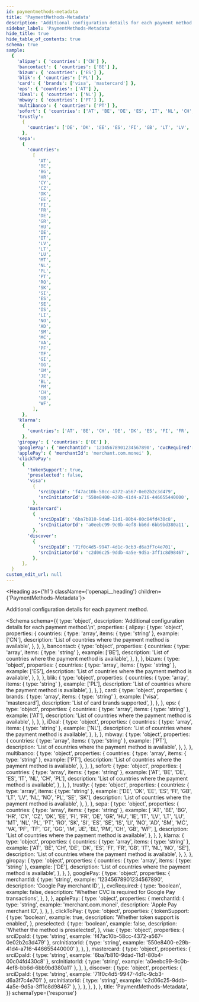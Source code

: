 ```yaml
---
id: paymentmethods-metadata
title: 'PaymentMethods-Metadata'
description: 'Additional configuration details for each payment method.'
sidebar_label: 'PaymentMethods-Metadata'
hide_title: true
hide_table_of_contents: true
schema: true
sample:
  {
    'alipay': { 'countries': ['CN'] },
    'bancontact': { 'countries': ['BE'] },
    'bizum': { 'countries': ['ES'] },
    'blik': { 'countries': ['PL'] },
    'card': { 'brands': ['visa', 'mastercard'] },
    'eps': { 'countries': ['AT'] },
    'iDeal': { 'countries': ['NL'] },
    'mbway': { 'countries': ['PT'] },
    'multibanco': { 'countries': ['PT'] },
    'sofort': { 'countries': ['AT', 'BE', 'DE', 'ES', 'IT', 'NL', 'CH', 'PL'] },
    'trustly':
      {
        'countries': ['DE', 'DK', 'EE', 'ES', 'FI', 'GB', 'LT', 'LV', 'NL', 'NO', 'PL', 'SE', 'SK'],
      },
    'sepa':
      {
        'countries':
          [
            'AT',
            'BE',
            'BG',
            'HR',
            'CY',
            'CZ',
            'DK',
            'EE',
            'FI',
            'FR',
            'DE',
            'GR',
            'HU',
            'IE',
            'IT',
            'LV',
            'LT',
            'LU',
            'MT',
            'NL',
            'PL',
            'PT',
            'RO',
            'SK',
            'SI',
            'ES',
            'SE',
            'IS',
            'LI',
            'NO',
            'AD',
            'SM',
            'MC',
            'VA',
            'PF',
            'TF',
            'GI',
            'GG',
            'IM',
            'JE',
            'BL',
            'PM',
            'CH',
            'GB',
            'WF',
          ],
      },
    'klarna':
      {
        'countries': ['AT', 'BE', 'CH', 'DE', 'DK', 'ES', 'FI', 'FR', 'GB', 'IT', 'NL', 'NO', 'SE'],
      },
    'giropay': { 'countries': ['DE'] },
    'googlePay': { 'merchantId': '12345678901234567890', 'cvcRequired': false },
    'applePay': { 'merchantId': 'merchant.com.monei' },
    'clickToPay':
      {
        'tokenSupport': true,
        'preselected': false,
        'visa':
          {
            'srciDpaId': 'f47ac10b-58cc-4372-a567-0e02b2c3d479',
            'srcInitiatorId': '550e8400-e29b-41d4-a716-446655440000',
          },
        'mastercard':
          {
            'srciDpaId': '6ba7b810-9dad-11d1-80b4-00c04fd430c8',
            'srcInitiatorId': 'a0eebc99-9c0b-4ef8-bb6d-6bb9bd380a11',
          },
        'discover':
          {
            'srciDpaId': '71f0c4d5-9947-4d1c-9cb3-d6a3f7c4e701',
            'srcInitiatorId': 'c2d06c25-9ddb-4a5e-9d5a-3ff1c8d98467',
          },
      },
  }
custom_edit_url: null
---
```



<Heading as={'h1'} className={'openapi__heading'} children={'PaymentMethods-Metadata'}></Heading>

Additional configuration details for each payment method.

<Schema
  schema={{
    type: 'object',
    description: 'Additional configuration details for each payment method.\n',
    properties: {
      alipay: {
        type: 'object',
        properties: {
          countries: {
            type: 'array',
            items: { type: 'string' },
            example: ['CN'],
            description: 'List of countries where the payment method is available',
          },
        },
      },
      bancontact: {
        type: 'object',
        properties: {
          countries: {
            type: 'array',
            items: { type: 'string' },
            example: ['BE'],
            description: 'List of countries where the payment method is available',
          },
        },
      },
      bizum: {
        type: 'object',
        properties: {
          countries: {
            type: 'array',
            items: { type: 'string' },
            example: ['ES'],
            description: 'List of countries where the payment method is available',
          },
        },
      },
      blik: {
        type: 'object',
        properties: {
          countries: {
            type: 'array',
            items: { type: 'string' },
            example: ['PL'],
            description: 'List of countries where the payment method is available',
          },
        },
      },
      card: {
        type: 'object',
        properties: {
          brands: {
            type: 'array',
            items: { type: 'string' },
            example: ['visa', 'mastercard'],
            description: 'List of card brands supported',
          },
        },
      },
      eps: {
        type: 'object',
        properties: {
          countries: {
            type: 'array',
            items: { type: 'string' },
            example: ['AT'],
            description: 'List of countries where the payment method is available',
          },
        },
      },
      iDeal: {
        type: 'object',
        properties: {
          countries: {
            type: 'array',
            items: { type: 'string' },
            example: ['NL'],
            description: 'List of countries where the payment method is available',
          },
        },
      },
      mbway: {
        type: 'object',
        properties: {
          countries: {
            type: 'array',
            items: { type: 'string' },
            example: ['PT'],
            description: 'List of countries where the payment method is available',
          },
        },
      },
      multibanco: {
        type: 'object',
        properties: {
          countries: {
            type: 'array',
            items: { type: 'string' },
            example: ['PT'],
            description: 'List of countries where the payment method is available',
          },
        },
      },
      sofort: {
        type: 'object',
        properties: {
          countries: {
            type: 'array',
            items: { type: 'string' },
            example: ['AT', 'BE', 'DE', 'ES', 'IT', 'NL', 'CH', 'PL'],
            description: 'List of countries where the payment method is available',
          },
        },
      },
      trustly: {
        type: 'object',
        properties: {
          countries: {
            type: 'array',
            items: { type: 'string' },
            example: ['DE', 'DK', 'EE', 'ES', 'FI', 'GB', 'LT', 'LV', 'NL', 'NO', 'PL', 'SE', 'SK'],
            description: 'List of countries where the payment method is available',
          },
        },
      },
      sepa: {
        type: 'object',
        properties: {
          countries: {
            type: 'array',
            items: { type: 'string' },
            example: [
              'AT',
              'BE',
              'BG',
              'HR',
              'CY',
              'CZ',
              'DK',
              'EE',
              'FI',
              'FR',
              'DE',
              'GR',
              'HU',
              'IE',
              'IT',
              'LV',
              'LT',
              'LU',
              'MT',
              'NL',
              'PL',
              'PT',
              'RO',
              'SK',
              'SI',
              'ES',
              'SE',
              'IS',
              'LI',
              'NO',
              'AD',
              'SM',
              'MC',
              'VA',
              'PF',
              'TF',
              'GI',
              'GG',
              'IM',
              'JE',
              'BL',
              'PM',
              'CH',
              'GB',
              'WF',
            ],
            description: 'List of countries where the payment method is available',
          },
        },
      },
      klarna: {
        type: 'object',
        properties: {
          countries: {
            type: 'array',
            items: { type: 'string' },
            example: ['AT', 'BE', 'CH', 'DE', 'DK', 'ES', 'FI', 'FR', 'GB', 'IT', 'NL', 'NO', 'SE'],
            description: 'List of countries where the payment method is available',
          },
        },
      },
      giropay: {
        type: 'object',
        properties: {
          countries: {
            type: 'array',
            items: { type: 'string' },
            example: ['DE'],
            description: 'List of countries where the payment method is available',
          },
        },
      },
      googlePay: {
        type: 'object',
        properties: {
          merchantId: {
            type: 'string',
            example: '12345678901234567890',
            description: 'Google Pay merchant ID',
          },
          cvcRequired: {
            type: 'boolean',
            example: false,
            description: 'Whether CVC is required for Google Pay transactions',
          },
        },
      },
      applePay: {
        type: 'object',
        properties: {
          merchantId: {
            type: 'string',
            example: 'merchant.com.monei',
            description: 'Apple Pay merchant ID',
          },
        },
      },
      clickToPay: {
        type: 'object',
        properties: {
          tokenSupport: {
            type: 'boolean',
            example: true,
            description: 'Whether token support is enabled',
          },
          preselected: {
            type: 'boolean',
            example: false,
            description: 'Whether the method is preselected',
          },
          visa: {
            type: 'object',
            properties: {
              srciDpaId: { type: 'string', example: 'f47ac10b-58cc-4372-a567-0e02b2c3d479' },
              srcInitiatorId: { type: 'string', example: '550e8400-e29b-41d4-a716-446655440000' },
            },
          },
          mastercard: {
            type: 'object',
            properties: {
              srciDpaId: { type: 'string', example: '6ba7b810-9dad-11d1-80b4-00c04fd430c8' },
              srcInitiatorId: { type: 'string', example: 'a0eebc99-9c0b-4ef8-bb6d-6bb9bd380a11' },
            },
          },
          discover: {
            type: 'object',
            properties: {
              srciDpaId: { type: 'string', example: '71f0c4d5-9947-4d1c-9cb3-d6a3f7c4e701' },
              srcInitiatorId: { type: 'string', example: 'c2d06c25-9ddb-4a5e-9d5a-3ff1c8d98467' },
            },
          },
        },
      },
    },
    title: 'PaymentMethods-Metadata',
  }}
  schemaType={'response'}
></Schema>
